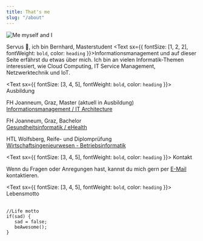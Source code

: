 ```yaml
---
title: That's me
slug: "/about"
---
```


![Me myself and I](./me1.jpg)

Servus 👋, ich bin Bernhard, Masterstudent <Text sx={{ fontSize: [1, 2, 2], fontWeight: `bold`, color: `heading` }}>Informationsmanagement</Text>
und auf dieser Seite erfährst du etwas über mich.
Ich bin an vielen Informatik-Themen interessiert, wie Cloud Computing, IT Service Management, Netzwerktechnik und IoT.

<Text sx={{ fontSize: [3, 4, 5], fontWeight: `bold`, color: `heading` }}>
  Ausbildung
</Text>

FH Joanneum, Graz, Master (aktuell in Ausbildung)<br/>
[Informationsmanagement / IT Architecture](https://www.fh-joanneum.at/it-architecture/master/)

FH Joanneum, Graz, Bachelor <br/>
[Gesundheitsinformatik / eHealth](https://www.fh-joanneum.at/gesundheitsinformatik/bachelor/)

HTL Wolfsberg, Reife- und Diplomprüfung <br/>
[Wirtschaftsingenieurwesen - Betriebsinformatik](https://www.htl-wolfsberg.at/ausbildung.html#Betriebsinformatik)

<Text sx={{ fontSize: [3, 4, 5], fontWeight: `bold`, color: `heading` }}>
  Kontakt
</Text>

Wenn du Fragen oder Anregungen hast, kannst du mich gern per [E-Mail](mailto:ebner.bernhard98@gmx.at?subject=Anfrage%20(Website)) kontaktieren.

<Text sx={{ fontSize: [3, 4, 5], fontWeight: `bold`, color: `heading` }}>
  Lebensmotto
</Text> <br/><br/>

```tsx
//Life motto
if(sad) {
   sad = false;
   beAwesome();
}
```